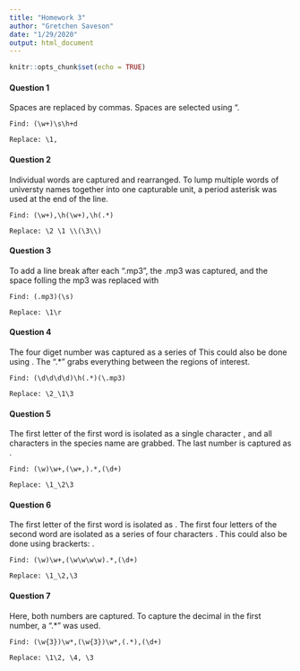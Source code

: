 ```yaml
---
title: "Homework 3"
author: "Gretchen Saveson"
date: "1/29/2020"
output: html_document
---
```


```r
knitr::opts_chunk$set(echo = TRUE)
```

#### Question 1

Spaces are replaced by commas. Spaces are selected using "\h".
``` 
Find: (\w+)\s\h+d

Replace: \1,
```


#### Question 2

Individual words are captured and rearranged. To lump multiple words of universty names   together into one capturable unit, a period asterisk was used at the end of the line.
```
Find: (\w+),\h(\w+),\h(.*)

Replace: \2 \1 \\(\3\\)
```


#### Question 3

To add a line break after each ".mp3", the .mp3 was captured, and the space folling the   mp3 was replaced with \r.
```
Find: (.mp3)(\s)

Replace: \1\r
```


#### Question 4

The four diget number was captured as a series of \d\d\d\d. This could also be done using   \d{4}. The ".*" grabs everything between the regions of interest.
```
Find: (\d\d\d\d)\h(.*)(\.mp3)

Replace: \2_\1\3
```


#### Question 5

The first letter of the first word is isolated as a single character \w, and all   characters in the species name are grabbed. The last number is captured as \d+.  
```
Find: (\w)\w+,(\w+,).*,(\d+)

Replace: \1_\2\3
```


#### Question 6

The first letter of the first word is isolated as \w. The first four letters of the second word are isolated as a series of four characters \w\w\w\w. This could also be done using brackerts: \w{4}.
```
Find: (\w)\w+,(\w\w\w\w).*,(\d+)

Replace: \1_\2,\3
```


#### Question 7

Here, both numbers are captured. To capture the decimal in the first number, a ".*" was used.
```
Find: (\w{3})\w*,(\w{3})\w*,(.*),(\d+)

Replace: \1\2, \4, \3
```